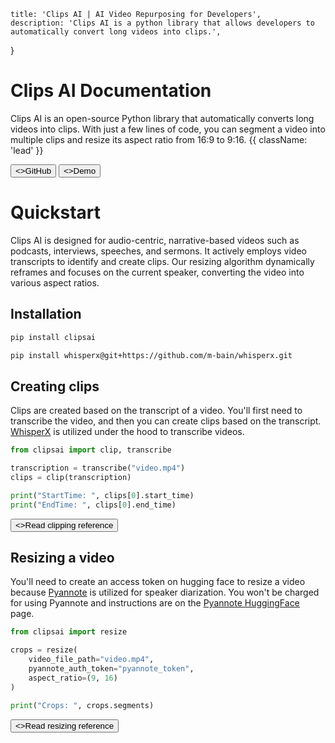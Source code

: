 
	title: 'Clips AI | AI Video Repurposing for Developers',
	description: 'Clips AI is a python library that allows developers to automatically convert long videos into clips.',
}



<HeroPattern />

# Clips AI Documentation

Clips AI is an open-source Python library that automatically converts long videos into
clips. With just a few lines of code, you can segment a video into multiple clips and
resize its aspect ratio from 16:9 to 9:16. {{ className: 'lead' }}

<div className="not-prose mb-16 mt-6 flex gap-3">
	<Button href="https://github.com/ClipsAI/clipsai" target="_blank" arrow="right">
    	<>GitHub</>
  	</Button>
    <Button href="https://demo.clipsai.com" target="_blank" variant="outline">
    	<>Demo</>
  	</Button>
</div>



# Quickstart

<Note>
    Clips AI is designed for audio-centric, narrative-based videos such as podcasts,
    interviews, speeches, and sermons. It actively employs video transcripts to identify
    and create clips. Our resizing algorithm dynamically reframes and focuses on the
    current speaker, converting the video into various aspect ratios.
</Note>

## Installation

```bash {{ language: 'python' }}
pip install clipsai
```

```bash {{ language: 'python' }}
pip install whisperx@git+https://github.com/m-bain/whisperx.git
```



## Creating clips

Clips are created based on the transcript of a video. You'll first need to transcribe
the video, and then you can create clips based on the transcript.
[WhisperX](https://github.com/m-bain/whisperX) is utilized under the hood to transcribe
videos.

```python
from clipsai import clip, transcribe

transcription = transcribe("video.mp4")
clips = clip(transcription)

print("StartTime: ", clips[0].start_time)
print("EndTime: ", clips[0].end_time)
```

<div className="not-prose">
	<Button href="/references/clip" variant="text" arrow="right">
    	<>Read clipping reference</>
  	</Button>
</div>

## Resizing a video

You'll need to create an access token on hugging face to resize a video because 
[Pyannote](https://github.com/pyannote/pyannote-audio) is utilized for speaker 
diarization. You won't be charged for using Pyannote and instructions are on the
[Pyannote HuggingFace ](https://huggingface.co/pyannote/speaker-diarization-3.0) page.


```python
from clipsai import resize

crops = resize(
    video_file_path="video.mp4",
    pyannote_auth_token="pyannote_token",
    aspect_ratio=(9, 16)
)

print("Crops: ", crops.segments)
```


<div className="not-prose">
	<Button href="/references/resize" variant="text" arrow="right">
    	<>Read resizing reference</>
  	</Button>
</div>
